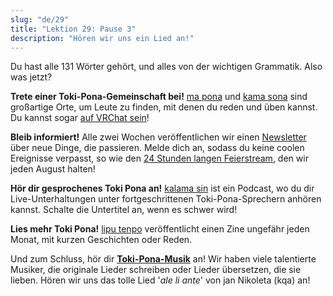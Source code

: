 ```yaml
---
slug: "de/29"
title: "Lektion 29: Pause 3"
description: "Hören wir uns ein Lied an!"
---
```



Du hast alle 131 Wörter gehört, und alles von der wichtigen Grammatik. Also was jetzt?

**Trete einer Toki-Pona-Gemeinschaft bei!** [ma pona](https://discord.gg/6zkugJFU4x) und [kama sona](https://discord.gg/ChC6qtVsSE) sind großartige Orte, um Leute zu finden, mit denen du reden und üben kannst. Du kannst sogar [auf VRChat sein](https://vrc.group/TOKI.9663)!

**Bleib informiert!** Alle zwei Wochen veröffentlichen wir einen [Newsletter](https://sin-kulupu.pona.la/) über neue Dinge, die passieren. Melde dich an, sodass du keine coolen Ereignisse verpasst, so wie den [24 Stunden langen Feierstream](https://suno.pona.la/), den wir jeden August halten!

**Hör dir gesprochenes Toki Pona an!** [kalama sin](https://www.youtube.com/playlist?list=PLjOmpMyMxd8Qs2mAXcLk817tQy_AQj09u) ist ein Podcast, wo du dir Live-Unterhaltungen unter fortgeschrittenen Toki-Pona-Sprechern anhören kannst. Schalte die Untertitel an, wenn es schwer wird!

**Lies mehr Toki Pona!** [lipu tenpo](https://liputenpo.org/) veröffentlicht einen Zine ungefähr jeden Monat, mit kurzen Geschichten oder Reden.

Und zum Schluss, hör dir **[Toki-Pona-Musik](https://www.youtube.com/playlist?list=PLeCE5N29ioyUbj_lvYm9IdGJnE2HPacVv)** an! Wir haben viele talentierte Musiker, die originale Lieder schreiben oder Lieder übersetzen, die sie lieben. Hören wir uns das tolle Lied '*ale li ante*' von jan Nikoleta (kqa) an!

<Embed id="LU6FdgR85VY" />

<Tabbed id="1">
  <Row sl="ona ale li alasa lukin e mi" m="sie suchen mich alle" />
  <Row sl="mi wile kalama suli" m="ich will schreien" />
  <Row
    sp="󱥞󱥬󱥩󱤴&#xF199E;󱤴󱥷󱤷&#xF199F;"
    sl='sina toki tawa mi: "mi wile moli"'
    m='du sagst mir: "ich will sterben"'
  />
  <Row
    sp="󱤴󱥬󱥩󱥞&#xF199E;󱤂&#xF199C;󱥄󱤈󱥩󱤴&#xF199F;"
    sl='mi toki tawa sina: "ala, o awen tawa mi"'
    m='ich sag dir: "nein, bleib für mich"'
  />
  <br />
  <Row sl="ale li ante" m="das leben ändert sich immer" />
  <Row sl="sina o awen tawa pona" m="bleib für die zeit in der es besser wird" />
  <Row sl="mi tu li lape tawa tenpo pona" m="wir schlafen für eine bessere zeit" />
  <Row sl="tenpo pimeja lete" m="die nacht ist kalt" />
  <Row sl="la mi tu li awen seli" m="aber wir halten einander warm" />
  <Row
    sl="sitelen mun li lawa tawa open sin"
    m="sternbilder führen zu einem neuen anfang"
  />
  <br />
  <Row
    sp="󱤰󱤄󱤧󱥖󱤮󱥩󱤴<span style='color: var(--grey-1)'>󱥩󱤴</span>"
    sl="ma ale li sama lukin tawa mi (tawa mi)"
    m="wo ich nur hingeh sieht alles gleich aus"
  />
  <Row
    sp="󱥆󱤄󱤧󱤾<span style='color: var(--grey-1)'>󱥆󱤄󱤧󱤾</span>"
    sl="ona ale li nasa (ona ale li nasa)"
    m="es ist alles verrückt"
  />
  <Row
    sl="ko nasa sin li weka e pilin ale"
    m="neue chemie verdeckt jedes gefühl"
  />
  <Row
    sl="jan li wile ala sona e pakala suli pi ona mute."
    m="die menschen wollen nicht wissen, wie kaputt sie sind"
  />
  <br />
  <Row
    sp="󱤍󱤧󱤤󱥧󱥙&#xF199C;󱤑󱥔󱤧󱤷󱤬󱤏"
    sl="ike li lawa tan seme? jan pona li moli lon insa"
    m="warum führen die bösen? die guten sind innen tot"
  />
  <Row
    sl="ona li wile ala sona tan pilin pakala ni"
    m="sie wollen von ihren kaputten herzen nicht wissen"
  />
  <Row
    sl="ken la ken ante li ken ala mute"
    m="gelegenheiten für änderungen sind vielleicht nicht sehr häufig"
  />
  <Row
    sl="taso sina wile e nimi lon la mi tu o tawa weka lon tenpo ni"
    m="aber wenn die wahrheit das was du willst ist, dann gehen wir, sofort"
  />
  <br />
  <Row sl="ale li ante" m="das leben ändert sich immer" />
  <Row sl="sina o awen tawa pona" m="bleib für die zeit in der es besser wird" />
  <Row sl="mi tu li lape tawa tenpo pona" m="wir schlafen für eine bessere zeit" />
  <Row sl="tenpo pimeja lete" m="die nacht ist kalt" />
  <Row sl="la mi tu li awen seli" m="aber wir halten einander warm" />
  <Row
    sl="sitelen mun li lawa tawa open sin"
    m="sternbilder führen zu einem neuen anfang"
  />
</Tabbed>
